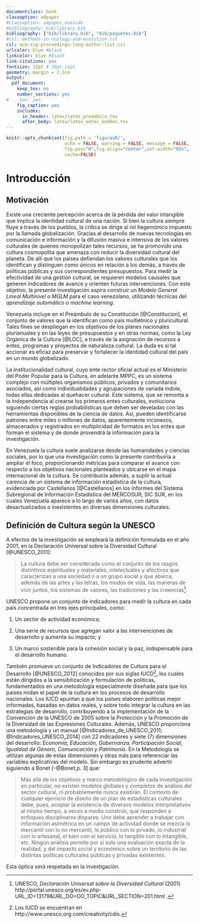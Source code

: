 ---
documentclass: book
classoption: a4paper
#classoption: a4paper,oneside
#bibliography: bib/library.bib
bibliography: ["bib/library.bib", "bib/paquetes.bib"]
#csl: methods-in-ecology-and-evolution.csl
csl: acm-sig-proceedings-long-author-list.csl
urlcolor: blue #black
linkcolor: blue #black
link-citations: yes
fontsize: 12pt # 10pt,11pt
geometry: margin = 2.5cm
output: 
  pdf_document: 
    keep_tex: no
    number_sections: yes
#    toc: yes
    fig_caption: yes
    includes:
      in_header: latex/latex_preambulo.tex
      after_body: latex/latex_antes_enddoc.tex
---



```{r include=FALSE}
knitr::opts_chunk$set(fig.path = 'figurasR/',
                      echo = FALSE, warning = FALSE, message = FALSE,
                      fig.pos="H",fig.align="center",out.width="95%",
                      cache=FALSE)

```


<!-- \setcounter{chapter}{2} -->
<!-- \setcounter{chapter}{2} escribir 2 para capítulo 3  -->
<!-- \pagenumbering{arabic} -->

\fancyhead[LE,RO]{\scriptsize\rightmark}
\fancyfoot[LO,RE]{\scriptsize\slshape \leftmark}
\fancyfoot[C]{}
\fancyfoot[LE,RO]{\footnotesize\thepage}
\renewcommand{\headrulewidth}{0.4pt}
\renewcommand{\footrulewidth}{0.4pt}


# Introducción

## Motivación

Existe una creciente percepción acerca de la pérdida del valor intangible que implica la identidad cultural de una nación. Si bien la cultura siempre fluye a través de los pueblos, la crítica se dirige al rol hegemónico impuesto por la llamada globalización. Gracias al desarrollo de nuevas tecnologías en comunicación e información y la difusión masiva e intensiva de los valores culturales de quienes monopolizan tales recursos, se ha promovido una cultura cosmopolita que amenaza con reducir la diversidad cultural del planeta. De allí que los países defiendan los valores culturales que los identifican y distinguen como únicos en relación a los demás, a través de políticas públicas y sus correspondientes presupuestos. Para medir la efectividad de una gestión cultural, se requieren modelos causales que generen indicadores de avance y orienten futuras intervenciones. Con este objetivo, la presente investigación aspira construir un *Modelo General Lineal Multinivel o MGLM* para el caso venezolano, utilizando técnicas del *aprendizaje automático o machine learning*.


Venezuela incluye en el Preámbulo de su Constitución [@Constitucion], el conjunto de valores que la identifican como país multiétnico y pluricultural. Tales fines se despliegan en los objetivos de los planes nacionales plurianuales y en las leyes de presupuestos y en otras normas, como la Ley Orgánica de la Cultura [@LOC], a través de la asignación de recursos a entes, programas y proyectos de naturaleza cultural. La duda es si tal accionar es eficaz para preservar y fortalecer la identidad cultural del país en un mundo globalizado.


La institucionalidad cultural, cuyo ente rector oficial actual es el Ministerio del Poder Popular para la Cultura, en adelante MPPC, es un sistema complejo con múltiples organismos públicos, privados y comunitarios asociados,  así como individualidades y agrupaciones de variada índole, todas ellas dedicadas al quehacer cultural. Este sistema, que se remonta a la independencia al crearse los primeros entes culturales, evoluciona siguiendo ciertas reglas probabilísticas que deben ser develadas con las herramientas disponibles de la ciencia de datos. Así, pueden identificarse patrones entre miles o millones de datos, aparentemente inconexos, almacenados y registrados en multiplicidad de formatos en los entes que forman el sistema y de donde provendrá la información para la investigación.


En Venezuela la cultura suele analizarse desde las humanidades y ciencias sociales, por lo que una investigación como la presente contribuiría a ampliar el foco, proporcionando métricas para comparar el avance con respecto a los objetivos nacionales planteados y ubicarse en el mapa internacional de la cultura. Se contribuiría además, a suplir la actual carencia de un sistema de información estadística de la cultura, evidenciada por Castellanos [@Castellanos] en los informes del Sistema Subregional de Información Estadística del MERCOSUR, SIC SUR, en los cuales Venezuela aparece a lo largo de varios años, con datos desactualizados o inexistentes  en diversas dimensiones culturales.



## Definición de Cultura según la UNESCO

A efectos de la investigación se empleará la definición formulada en el año 2001, en la Declaración Universal sobre la Diversidad Cultural [@UNESCO_2011]:

>La cultura debe ser considerada como el conjunto de los rasgos distintivos espirituales y materiales, intelectuales y afectivos que caracterizan a una sociedad o a un grupo social y que abarca, además de las artes y las letras, los modos de vida, las maneras de vivir juntos, los sistemas de valores, las tradiciones y las creencias[^1.1].

[^1.1]: UNESCO, *Declaración Universal sobre la Diversidad Cultural* (2001) http://portal.unesco.org/es/ev.php‐
URL_ID=13179&URL_DO=DO_TOPIC&URL_SECTION=201.html
.

UNESCO propone un conjunto de indicadores para medir la cultura en cada país concentrada en tres ejes principales, como:

1. Un sector de actividad económica;

2. Una serie de recursos que agregan valor a las intervenciones de desarrollo y aumenta su impacto; y

3. Un marco sostenible para la cohesión social y la paz, indispensable para el desarrollo humano.

También promueve un conjunto de Indicadores de Cultura para el Desarrollo [@UNESCO_2012] conocidos por sus siglas IUCD[^1.2], los cuales están dirigidos a la sensibilización y formulación de políticas, fundamentados en una metodología especialmente diseñada para que los países midan el papel de la cultura en los procesos de desarrollo nacionales. Los IUCD apuntan a que los países elaboren políticas mejor informadas, basadas en datos reales, y sobre todo integrar la cultura en las estrategias de desarrollo, contribuyendo a la implementación de la Convención de la UNESCO de 2005 sobre la Protección y la Promoción de la Diversidad de las Expresiones Culturales.  Además, UNESCO proporciona una metodología y un manual [@Indicadores_de_UNESCO_2011; @Indicadores_UNESCO_2014] con 22 indicadores y siete (7) dimensiones del desarrollo: *Economía, Educación, Gobernanza, Participación Social, Igualdad de Género, Comunicación  y Patrimonio*. En la Metodología se utilizan algunas de estas dimensiones y otras más para referenciar las variables explicativas del modelo. Sin embargo es prudente advertir siguiendo a Bonet [-@Bonet,p. 3] que: 

> Más allá de los objetivos y marco metodológico de cada investigación en particular, no existen modelos globales y completos de análisis del sector cultural, ni probablemente nunca existirán. El contexto de cualquier ejercicio de diseño de un plan de estadísticas culturales debe, pues, aceptar la existencia de diversos modelos interpretativos al mismo tiempo, a veces a medio construir, que responden a enfoques disciplinares dispares. Uno debe aprender a trabajar con información asimétrica en un campo de actividad donde se mezcla lo mercantil con lo no mercantil, lo público con lo privado, lo industrial con lo artesanal, el bien con el servicio, lo tangible con lo intangible, etc. Ningún análisis permite por si solo una evaluación exacta de la realidad, y del impacto social y económico sobre un territorio de las distintas políticas culturales públicas y privadas existentes.

[^1.2]: Los IUCD se encuentran en http://www.unesco,org.com/creativity/cdis.

Esta óptica será respetada en la investigación.





